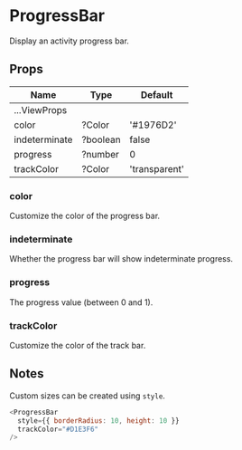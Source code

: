 
<Meta title="Components|ProgressBar" />

# ProgressBar

Display an activity progress bar.

## Props

| Name                      | Type      | Default |
| ------------------------- | --------- | ------- |
| ...ViewProps              | | |
| color                     | ?Color   | '#1976D2' |
| indeterminate             | ?boolean  | false |
| progress                  | ?number  | 0 |
| trackColor                | ?Color | 'transparent' |

### color

Customize the color of the progress bar.

<Preview withSource='none'>
  <Story name="color">
    <Stories.color />
  </Story>
</Preview>

### indeterminate

Whether the progress bar will show indeterminate progress.

<Preview withSource='none'>
  <Story name="indeterminate">
    <Stories.indeterminate />
  </Story>
</Preview>

### progress

The progress value (between 0 and 1).

<Preview withSource='none'>
  <Story name="progress">
    <Stories.progress />
  </Story>
</Preview>

### trackColor

Customize the color of the track bar.

<Preview withSource='none'>
  <Story name="trackColor">
    <Stories.trackColor />
  </Story>
</Preview>

## Notes

Custom sizes can be created using `style`.

```js
<ProgressBar
  style={{ borderRadius: 10, height: 10 }}
  trackColor="#D1E3F6"
/>
```

<Preview withSource='none'>
  <Story name="customSize">
    <Stories.customSize />
  </Story>
</Preview>
